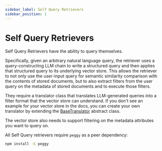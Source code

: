 ```yaml
---
sidebar_label: Self Query Retrievers
sidebar_position: 1
---
```


# Self Query Retrievers

Self Query Retrievers have the ability to query themselves.

Specifically, given an arbitrary natural language query, the retriever uses a query-constructing LLM chain to write a structured query and then applies that structured query to its underlying vector store.
This allows the retriever to not only use the user-input query for semantic similarity comparison with the contents of stored documents, but to also extract filters from the user query on the metadata of stored documents and to execute those filters.

They require a translator class that translates LLM-generated queries into a filter format that the vector store can understand.
If you don't see an example for your vector store in the docs, you can create your own translator by extending the [BaseTranslator](/docs/api/retrievers_self_query/classes/BaseTranslator) abstract class.

The vector store also needs to support filtering on the metadata attributes you want to query on.

All Self Query retrievers require `peggy` as a peer dependency:

```bash npm2yarn
npm install -S peggy
```